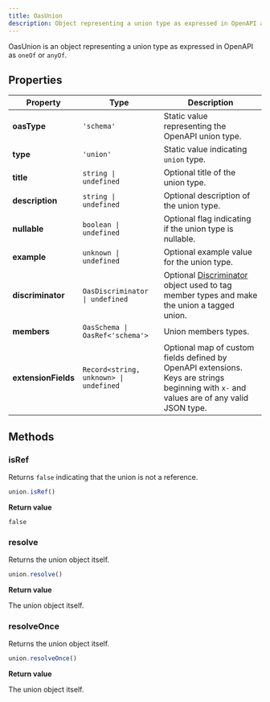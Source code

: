 ```yaml
---
title: OasUnion
description: Object representing a union type as expressed in OpenAPI as `oneOf` or `anyOf`
---
```


OasUnion is an object representing a union type as expressed in OpenAPI as `oneOf` or `anyOf`.

## Properties

| Property | Type | Description |
| -------- | -------- | -------- |
| **oasType** | `'schema'` | Static value representing the OpenAPI union type. |
| **type** | `'union'` | Static value indicating `union` type. |
| **title** | `string \| undefined` | Optional title of the union type. |
| **description** | `string \| undefined` | Optional description of the union type. |
| **nullable** | `boolean \| undefined` | Optional flag indicating if the union type is nullable. |
| **example** | `unknown \| undefined` | Optional example value for the union type. |
| **discriminator** | `OasDiscriminator \| undefined` | Optional [Discriminator](/open-api/oas-discriminator) object used to tag member types and make the union a tagged union. | 
| **members** | `OasSchema \| OasRef<'schema'>`  | Union members types. |
| **extensionFields** | `Record<string, unknown> \| undefined` | Optional map of custom fields defined by OpenAPI extensions. Keys are strings beginning with `x-` and values are of any valid JSON type. |

## Methods

### isRef

Returns `false` indicating that the union is not a reference.

```js
union.isRef()
```

**Return value**

`false`

### resolve 

Returns the union object itself.

```js
union.resolve()
```

**Return value**

The union object itself.

### resolveOnce

Returns the union object itself.

```js
union.resolveOnce()
```

**Return value**

The union object itself.




